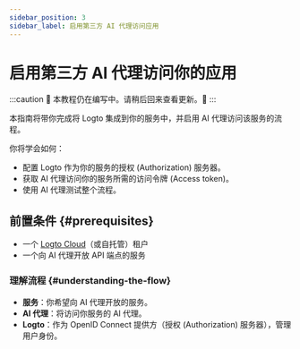 ```yaml
---
sidebar_position: 3
sidebar_label: 启用第三方 AI 代理访问应用
---
```


# 启用第三方 AI 代理访问你的应用

:::caution
👷 本教程仍在编写中。请稍后回来查看更新。🚧
:::

本指南将带你完成将 Logto 集成到你的服务中，并启用 AI 代理访问该服务的流程。

你将学会如何：

- 配置 Logto 作为你的服务的授权 (Authorization) 服务器。
- 获取 AI 代理访问你的服务所需的访问令牌 (Access token)。
- 使用 AI 代理测试整个流程。

## 前置条件 \{#prerequisites}

- 一个 [Logto Cloud](https://cloud.logto.io)（或自托管）租户
- 一个向 AI 代理开放 API 端点的服务

### 理解流程 \{#understanding-the-flow}

- **服务**：你希望向 AI 代理开放的服务。
- **AI 代理**：将访问你服务的 AI 代理。
- **Logto**：作为 OpenID Connect 提供方（授权 (Authorization) 服务器），管理用户身份。
